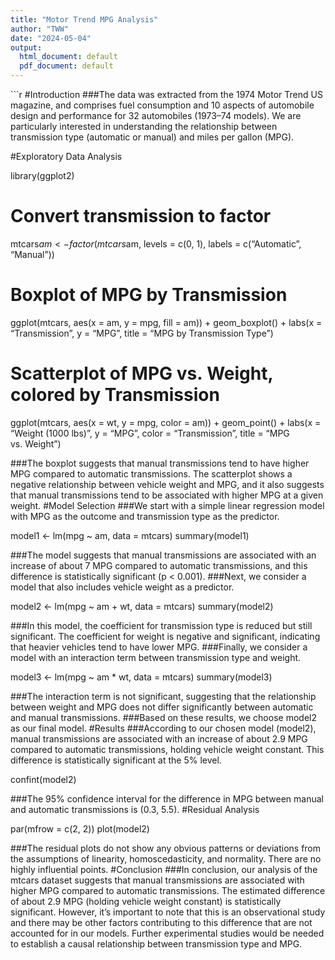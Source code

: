 ```yaml
---
title: "Motor Trend MPG Analysis"
author: "TWW"
date: "2024-05-04"
output:
  html_document: default
  pdf_document: default
---
```

```r
#Introduction
###The data was extracted from the 1974 Motor Trend US magazine, and comprises fuel consumption and 10 aspects of automobile design and performance for 32 automobiles (1973–74 models). We are particularly interested in understanding the relationship between transmission type (automatic or manual) and miles per gallon (MPG).

#Exploratory Data Analysis

library(ggplot2)

# Convert transmission to factor
mtcars$am <- factor(mtcars$am, levels = c(0, 1), labels = c("Automatic", "Manual"))

# Boxplot of MPG by Transmission
ggplot(mtcars, aes(x = am, y = mpg, fill = am)) +
  geom_boxplot() +
  labs(x = "Transmission", y = "MPG", title = "MPG by Transmission Type")

# Scatterplot of MPG vs. Weight, colored by Transmission
ggplot(mtcars, aes(x = wt, y = mpg, color = am)) +
  geom_point() +
  labs(x = "Weight (1000 lbs)", y = "MPG", color = "Transmission", title = "MPG vs. Weight")
  
###The boxplot suggests that manual transmissions tend to have higher MPG compared to automatic transmissions. The scatterplot shows a negative relationship between vehicle weight and MPG, and it also suggests that manual transmissions tend to be associated with higher MPG at a given weight.
#Model Selection
###We start with a simple linear regression model with MPG as the outcome and transmission type as the predictor.

model1 <- lm(mpg ~ am, data = mtcars)
summary(model1)

###The model suggests that manual transmissions are associated with an increase of about 7 MPG compared to automatic transmissions, and this difference is statistically significant (p < 0.001).
###Next, we consider a model that also includes vehicle weight as a predictor.

model2 <- lm(mpg ~ am + wt, data = mtcars)
summary(model2)

###In this model, the coefficient for transmission type is reduced but still significant. The coefficient for weight is negative and significant, indicating that heavier vehicles tend to have lower MPG.
###Finally, we consider a model with an interaction term between transmission type and weight.

model3 <- lm(mpg ~ am * wt, data = mtcars)
summary(model3)

###The interaction term is not significant, suggesting that the relationship between weight and MPG does not differ significantly between automatic and manual transmissions.
###Based on these results, we choose model2 as our final model.
#Results
###According to our chosen model (model2), manual transmissions are associated with an increase of about 2.9 MPG compared to automatic transmissions, holding vehicle weight constant. This difference is statistically significant at the 5% level.

confint(model2)

###The 95% confidence interval for the difference in MPG between manual and automatic transmissions is (0.3, 5.5).
#Residual Analysis

par(mfrow = c(2, 2))
plot(model2)

###The residual plots do not show any obvious patterns or deviations from the assumptions of linearity, homoscedasticity, and normality. There are no highly influential points.
#Conclusion
###In conclusion, our analysis of the mtcars dataset suggests that manual transmissions are associated with higher MPG compared to automatic transmissions. The estimated difference of about 2.9 MPG (holding vehicle weight constant) is statistically significant. However, it's important to note that this is an observational study and there may be other factors contributing to this difference that are not accounted for in our models. Further experimental studies would be needed to establish a causal relationship between transmission type and MPG.
